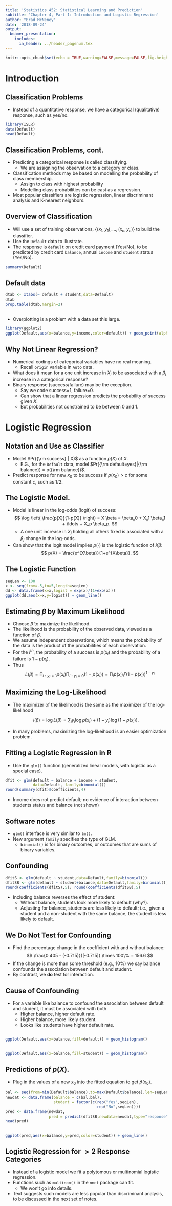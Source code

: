 ```yaml
---
title: 'Statistics 452: Statistical Learning and Prediction'
subtitle: 'Chapter 4, Part 1: Introduction and Logistic Regression'
author: "Brad McNeney"
date: '2018-09-24'
output: 
  beamer_presentation:
    includes:
      in_header: ../header_pagenum.tex
---
```


```r
knitr::opts_chunk$set(echo = TRUE,warning=FALSE,message=FALSE,fig.height=3,fig.width=5)
```

# Introduction

## Classification Problems

* Instead of a quantitative response, we have a 
categorical (qualitative) response, such as yes/no.

\scriptsize

```r
library(ISLR)
data(Default)
head(Default)
```

## Classification Problems, cont.

* Predicting a categorical response is 
called classifying.
    + We are assigning the observation to a category
    or class.
* Classification methods may be based on 
modelling the probability of class membership.
    + Assign to class with highest probability
    + Modelling class probabilities can be 
    cast as a regression.
* Most popular classifiers are 
logistic regression, linear discriminant analysis
and K-nearest neighbors.

## Overview of Classification

* Will use a set of training observations, $\{ (x_1,y_1),\ldots,(x_n,y_n) \}$ to build the 
classifier.
* Use the `Default` data to illustrate.
* The response is `default` on credit card 
payment (Yes/No), to 
be predicted by credit card `balance`, annual `income`
and `student` status (Yes/No).

\scriptsize

```r
summary(Default)
```


## Default data

\scriptsize

```r
dtab <- xtabs(~ default + student,data=Default)
dtab
prop.table(dtab,margin=2)
```

##

\scriptsize

* Overplotting is a problem with a data set this large.

```r
library(ggplot2)
ggplot(Default,aes(x=balance,y=income,color=default)) + geom_point(alpha=0.1)
```

## Why Not Linear Regression?

* Numerical codings of categorical 
variables have no real meaning. 
    + Recall `origin` variable in `Auto` data.
* What does it mean for a one unit
increase in $X_i$ to be associated with a $\beta_i$
increase in a categorical response?
* Binary response (success/failure) may be the exception.
    + Say we code success=1, failure=0.
    + Can show that a linear regression 
    predicts the probability of success given $X$.
    + But probabilities not constrained to be 
    between 0 and 1.

# Logistic Regression

## Notation and Use as Classifier

* Model $Pr({\rm success} | X)$ as a function $p(X)$ 
of $X$. 
    + E.G., for the `Default` data, model
    $Pr({\rm default=yes}|{\rm balance}) = p({\rm balance})$.
* Predict response for new $x_0$ to be success if $p(x_0)>c$
for some constant $c$, such as 1/2.

## The Logistic Model.

* Model is linear in the log-odds (logit) of success:
$$ \log \left( \frac{p(X)}{1-p(X)} \right) = 
X \beta = \beta_0 + X_1 \beta_1 + \ldots + 
X_p \beta_p. $$
    + A one unit increase in $X_j$ holding
    all others fixed is associated with a 
    $\beta_j$ change in the log-odds.
* Can show that the logit model implies $p(\cdot)$ is the logistic
function of $X\beta$:
$$ p(X) = \frac{e^{X\beta}}{1+e^{X\beta}}. $$

## The Logistic Function

\scriptsize

```r
seqLen <- 100
x <- seq(from=-5,to=5,length=seqLen)
dd <- data.frame(x=x,logist = exp(x)/(1+exp(x)))
ggplot(dd,aes(x=x,y=logist)) + geom_line()
```

## Estimating $\beta$ by Maximum Likelihood

* Choose $\hat{\beta}$ to maximize the likelihood.
* The likelihood is the probability of the 
observed data, viewed as a function of $\beta$.
* We assume independent observations, which means
the probability of the data is the product of 
the probabilities of each observation.
* For the $i^{th}$, the probability of a success is $p(x_i)$
and the probability of a failure is $1-p(x_i)$.  
* Thus 
$$ L(\beta) = \prod_{i:y_i=1} p(x_i) \prod_{i:y_i=0} (1-p(x_i)) = \prod_i p(x_i)^y_i (1-p(x_i))^{1-y_i}$$

## Maximizing the Log-Likelihood

* The maximizer of the likelihood is the same as the 
maximizer of the log-likelihood

$$ l(\beta) = \log L(\beta) = \sum_i y_i \log p(x_i) 
+ (1-y_i) \log (1-p(x_i)). $$

* In many problems, maximizing the log-likeihood
is an easier optimization problem.

## Fitting a Logistic Regression in R

* Use the `glm()` function (generalized
linear models, with logistic as a special case).

\scriptsize

```r
dfit <- glm(default ~ balance + income + student,
            data=Default, family=binomial())
round(summary(dfit)$coefficients,4)
```

\normalsize

* Income does not predict default; no evidence
of interaction between students status and balance (not shown)


## Software notes

* `glm()` interface is very similar to `lm()`.
* New argument `family` specifies the type of 
GLM.
    + `binomial()` is for binary outcomes, or 
    outcomes that are sums of binary variables.
    

## Confounding

\scriptsize

```r
dfitS <- glm(default ~ student,data=Default,family=binomial())
dfitSB <- glm(default ~ student+balance,data=Default,family=binomial())
round(coefficients(dfitS),5); round(coefficients(dfitSB),5)
```

\normalsize

* Including balance reverses the effect of student:
    + Without balance, students look more likely
    to default (why?).
    + Adjusting for balance, students are less likely
    to default; i.e., given a student and a non-student
    with the same balance, the student is less likely
    to default.

## We Do Not Test for Confounding

* Find the percentage change in the coefficient with
and without balance:
$$ \frac{0.405 - (-0.715)}{|-0.715|} \times 100\%
= 156.6 $$
* If the change is more than some threshold (e.g., 
10%) we say balance confounds the association
between default and student.
* By contrast, we **do** test for interaction.


## Cause of Confounding

* For a variable like balance to confound the 
association between default and student, 
it must be associated with both.
    + Higher balance, higher default rate.
    + Higher balance, more likely student.
    + Looks like students have higher default rate.

##

\scriptsize

```r
ggplot(Default,aes(x=balance,fill=default)) + geom_histogram()
```

## 

\scriptsize

```r
ggplot(Default,aes(x=balance,fill=student)) + geom_histogram()
```


## Predictions of $p(X)$.

* Plug in the values of a new $x_0$ into the
fitted equation to get $\hat{p}(x_0)$.

\scriptsize

```r
bal <- seq(from=min(Default$balance),to=max(Default$balance),len=seqLen)
newdat <- data.frame(balance = c(bal,bal),
                     student = factor(c(rep("Yes",seqLen),
                                        rep("No",seqLen))))
pred <- data.frame(newdat,
                   pred = predict(dfitSB,newdata=newdat,type="response"))
head(pred)
```

##

\scriptsize

```r
ggplot(pred,aes(x=balance,y=pred,color=student)) + geom_line()
```

## Logistic Regression for $>2$ Response Categories

* Instead of a logistic model we fit a polytomous
or multinomial logistic regression.
* Functions such as `multinom()` in the 
`nnet` package can fit.
    + We won't go into details.
* Text suggests such models are less popular 
than discriminant analysis, to be discussed in 
the next set of notes.
